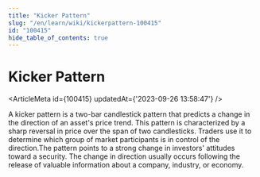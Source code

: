 ```yaml
---
title: "Kicker Pattern"
slug: "/en/learn/wiki/kickerpattern-100415"
id: "100415"
hide_table_of_contents: true
---
```



# Kicker Pattern

<ArticleMeta id={100415} updatedAt={'2023-09-26 13:58:47'} />
<div className='border-solid border-b border-t-0 my-4 border-[var(--ifm-color-gray-300)]' />

A kicker pattern is a two-bar candlestick pattern that predicts a change in the direction of an asset's price trend. This pattern is characterized by a sharp reversal in price over the span of two candlesticks. Traders use it to determine which group of market participants is in control of the direction.The pattern points to a strong change in investors' attitudes toward a security. The change in direction usually occurs following the release of valuable information about a company, industry, or economy.
